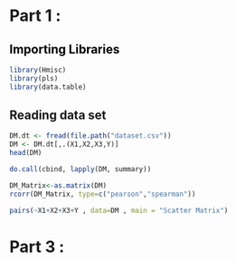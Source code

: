 # Part 1 :

## Importing Libraries {style="color : black"}

```r
library(Hmisc)
library(pls)
library(data.table)
```

## Reading data set

```r
DM.dt <- fread(file.path("dataset.csv"))
DM <- DM.dt[,.(X1,X2,X3,Y)]
head(DM)

```

```r
do.call(cbind, lapply(DM, summary))
```

```r
DM_Matrix<-as.matrix(DM)
rcorr(DM_Matrix, type=c("pearson","spearman"))
```

```r
pairs(~X1+X2+X3+Y , data=DM , main = "Scatter Matrix")
```

# Part 3 :

```r

```
